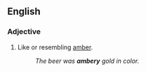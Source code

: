 ==English==

===Adjective===
{{en-adj}}

# Like or resembling [[amber]].
#:''The beer was '''ambery''' gold in color.''